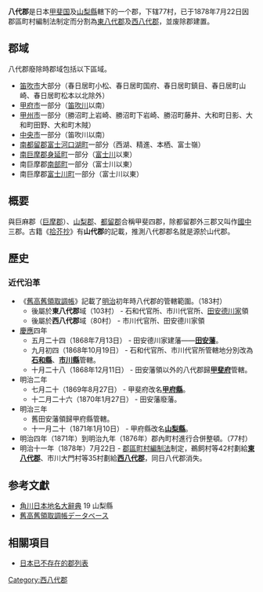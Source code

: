 {{日本郡 (废除)
|郡= 八代郡
|日文原名= 八代郡
|平假名= やつしろぐん
|羅馬字拼音= yatsushiro-gun
|地圖=
|廢除時間= 1878年7月22日
|废除理由= 郡區町村編制法制定
|廢除時處置= '''八代郡''' → [[東八代郡|東八代郡]]、[[西八代郡|西八代郡]]
|现在郡= 笛吹市
|都道府縣= 山梨縣
|町=
|村=77
|经度=
|维度=
|注记=
|}}
'''八代郡'''是日本[[甲斐国|甲斐国]]及[[山梨縣|山梨縣]]轄下的一个郡，下辖77村，已于1878年7月22日因郡區町村編制法制定而分割為[[東八代郡|東八代郡]]及[[西八代郡|西八代郡]]，並废除郡建置。

== 郡域 ==
八代郡廢除時郡域包括以下區域。

* [[笛吹市|笛吹市]]大部分（春日居町小松、春日居町国府、春日居町鎮目、春日居町山崎、春日居町松本以北除外）
* [[甲府市|甲府市]]一部分（[[笛吹川|笛吹川]]以南）
* [[甲州市|甲州市]]一部分（勝沼町上岩崎、勝沼町下岩崎、勝沼町藤井、大和町日影、大和町田野、大和町木賊）
* [[中央市|中央市]]一部分（笛吹川以南）
* [[南都留郡|南都留郡]][[富士河口湖町|富士河口湖町]]一部分（西湖、精進、本栖、富士嶺）
* [[南巨摩郡|南巨摩郡]][[身延町|身延町]]一部分（[[富士川|富士川]]以東）
* 南巨摩郡[[南部町_(山梨縣)|南部町]]一部分（富士川以東）
* 南巨摩郡[[富士川町|富士川町]]一部分（富士川以東）

== 概要 ==
與巨麻郡（[[巨摩郡|巨摩郡]]）、[[山梨郡|山梨郡]]、[[都留郡|都留郡]]合稱甲斐四郡，除都留郡外三郡又叫作[[國中地方|國中]]三郡。古籍《[[拾芥抄|拾芥抄]]》有'''山代郡'''的記載，推測八代郡郡名就是源於山代郡。

== 歷史 ==
=== 近代沿革 ===
* 《[[舊高舊領取調帳|舊高舊領取調帳]]》記載了[[明治|明治]]初年時八代郡的管轄範圍。（183村）
** 後屬於'''東八代郡'''域（103村） - 石和代官所、市川代官所、[[田安德川家|田安德川家]]領
** 後屬於'''西八代郡'''域（80村） - 市川代官所、田安德川家領
* [[慶應|慶應]]四年
** 五月二十四（1868年7月13日） - 田安德川家建藩——'''[[田安德川家|田安藩]]'''。
** 九月初四（1868年10月19日） - 石和代官所、市川代官所管轄地分別改為'''[[石和縣|石和縣]]'''、'''[[市川縣|市川縣]]'''管轄。
** 十月二十八（1868年12月11日） - 田安藩領以外的八代郡歸'''[[甲斐府|甲斐府]]'''管轄。
* 明治二年
** 七月二十（1869年8月27日） - 甲斐府改名'''[[甲府縣|甲府縣]]'''。
** 十二月二十六（1870年1月27日） - 田安藩廢藩。
* 明治三年
** 舊田安藩領歸甲府縣管轄。
** 十一月二十（1871年1月10日） - 甲府縣改名'''[[山梨縣|山梨縣]]'''。
* 明治四年（1871年）到明治九年（1876年）郡內町村進行合併整頓。（77村）
* 明治十一年（1878年）7月22日 - [[郡區町村編制法|郡區町村編制法]]制定，鵜飼村等42村劃給'''[[東八代郡|東八代郡]]'''、市川大門村等35村劃給'''[[西八代郡|西八代郡]]'''，同日八代郡消失。

== 参考文獻 ==
* [[角川日本地名大辭典|角川日本地名大辭典]] 19 山梨縣
* [http://www.rekihaku.ac.jp/up-cgi/login.pl?p=param/kyud/db_param 舊高舊領取調帳データベース]{{Wayback|url=http://www.rekihaku.ac.jp/up-cgi/login.pl?p=param%2Fkyud%2Fdb_param |date=20200825042351 }}

== 相關項目 ==
* [[日本已不存在的郡列表|日本已不存在的郡列表]]

{{s-start}}
{{s-bef|before=－}}
{{s-ttl|title=行政區變遷|years=？－1878年}}
{{s-aft|after=[[東八代郡|東八代郡]]<br>[[西八代郡|西八代郡]]}}
{{end}}

{{甲斐國的郡}}

[[Category:西八代郡|Category:西八代郡]]